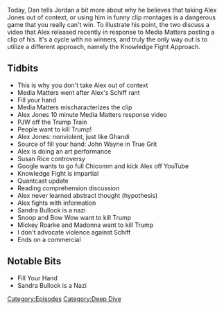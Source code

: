{{DEFAULTSORT:
    #_EPISODE_0028:How Not To Cover Alex Jones
}}{{Episode
    | title           = How Not To Cover Alex Jones
    | caption         = Listen to this episode on [https://knowledgefight.libsyn.com/how-not-to-cover-alex-jones Libsyn] [https://open.spotify.com/episode/0DfVTa7g0bRxP64ZkDTtcw Spotify]
    | episodeNumber   = 28
    | length          = 01:54:51
    | airDate         = April 10, 2017
    | episodeType     = [[:Category:Deep Dive|Deep Dive]]
    | appearance      = [[Paul Joseph Watson]], [[John Wayne]], [[Susan Rice]], [[Adam Schiff]]
    | beverage        = Conundrum Red Wine
    | previousEpisode = [[27: March 31, 2017]]
    | nextEpisode     = [[29: April 11, 2017]]
}}

{{Stub}}

Today, Dan tells Jordan a bit more about why he believes that taking Alex Jones out of context, or using him in funny clip montages is a dangerous game that you really can't win. To illustrate his point, the two discuss a video that Alex released recently in response to Media Matters posting a clip of his. It's a cycle with no winners, and truly the only way out is to utilize a different approach, namely the Knowledge Fight Approach.

==Tidbits==

*This is why you don't take Alex out of context
*Media Matters went after Alex's Schiff rant
*Fill your hand
*Media Matters mischaracterizes the clip
*Alex Jones 10 minute Media Matters response video
*PJW off the Trump Train
*People want to kill Trump!
*Alex Jones: nonviolent, just like Ghandi
*Source of fill your hand: John Wayne in True Grit
*Alex is doing an art performance
*Susan Rice controversy
*Google wants to go full Chicomm and kick Alex off YouTube
*Knowledge Fight is impartial
*Quantcast update
*Reading comprehension discussion
*Alex never learned abstract thought (hypothesis)
*Alex fights with information
*Sandra Bullock is a nazi
*Snoop and Bow Wow want to kill Trump
*Mickey Roarke and Madonna want to kill Trump
*I don't advocate violence against Schiff
*Ends on a commercial

==Notable Bits==

*Fill Your Hand
*Sandra Bullock is a Nazi

[[Category:Episodes]]
[[Category:Deep Dive]]
